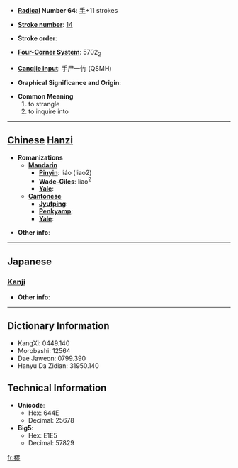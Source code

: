 * '''[[Wiktionary:Chinese radical index| Radical]] Number 64''': [[Wiktionary:Chinese radical index 手|手]]+11 strokes

* '''[[Wiktionary:Chinese total strokes index|Stroke number]]''': [[Wiktionary:Chinese total strokes index 14|14]]

* '''Stroke order''': 

* '''[[Wiktionary:Chinese four corner index|Four-Corner System]]''': 5702<sub>2</sub>

* '''[[Wiktionary:Chinese Cangjie index|Cangjie input]]''': 手尸一竹 (QSMH)

* '''Graphical Significance and Origin''': 

* '''Common Meaning'''
*#to strangle
*# to inquire into


----

== [[Chinese]] [[Hanzi]] ==

* '''Romanizations'''
** '''[[Mandarin]]'''
*** '''[[Pinyin]]''': liáo (liao2)
*** '''[[Wade-Giles]]''': liao<sup>2</sup>
*** '''[[Yale]]''': 
** '''[[Cantonese]]'''
*** '''[[Jyutping]]''':
*** '''[[Penkyamp]]''': 
*** '''[[Yale]]''': 

* '''Other info''': 

----

==Japanese==
===[[Kanji]]===
{{kanji|on readings=[[きゅう]] (kyū), [[りゅう]] (ryū), [[く]] (ku)|kun readings=[[くくる]] (kukuru)}}

* '''Other info''':  

----

== Dictionary Information ==

* KangXi: 0449.140
* Morobashi: 12564
* Dae Jaweon: 0799.390
* Hanyu Da Zidian: 31950.140

== Technical Information ==

* '''Unicode''':
** Hex: 644E
** Decimal: 25678
* '''Big5''':
** Hex: E1E5
** Decimal: 57829

[[fr:摎]]